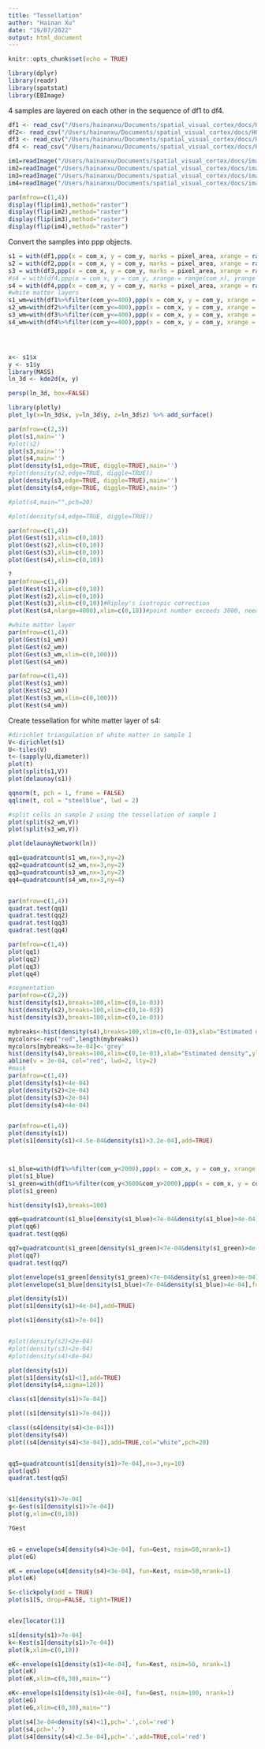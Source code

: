 ```yaml
---
title: "Tessellation"
author: "Hainan Xu"
date: "19/07/2022"
output: html_document
---
```


```r
knitr::opts_chunk$set(echo = TRUE)
```


```R
library(dplyr)
library(readr)
library(spatstat)
library(EBImage)
```

4 samples are layered on each other in the sequence of df1 to df4.
```r
df1 <- read_csv("/Users/hainanxu/Documents/spatial_visual_cortex/docs/H07-0500_79205589_29_MBP.csv")
df2<- read_csv("/Users/hainanxu/Documents/spatial_visual_cortex/docs/H07-0500_79205589_79_MBP.csv")
df3 <- read_csv("/Users/hainanxu/Documents/spatial_visual_cortex/docs/H07-0500_79205589_129_MBP.csv")
df4 <- read_csv("/Users/hainanxu/Documents/spatial_visual_cortex/docs/H07-0500_79205589_179_MBP.csv")

im1=readImage("/Users/hainanxu/Documents/spatial_visual_cortex/docs/image_processing/29.png")#29
im2=readImage("/Users/hainanxu/Documents/spatial_visual_cortex/docs/image_processing/79.png")
im3=readImage("/Users/hainanxu/Documents/spatial_visual_cortex/docs/image_processing/129.png")
im4=readImage("/Users/hainanxu/Documents/spatial_visual_cortex/docs/image_processing/179.jpeg")

par(mfrow=c(1,4))
display(flip(im1),method="raster")
display(flip(im2),method="raster")
display(flip(im3),method="raster")
display(flip(im4),method="raster")
```

Convert the samples into ppp objects.
```R
s1 = with(df1,ppp(x = com_x, y = com_y, marks = pixel_area, xrange = range(com_x), yrange = range(com_y)))
s2 = with(df2,ppp(x = com_x, y = com_y, marks = pixel_area, xrange = range(com_x), yrange = range(com_y)))
s3 = with(df3,ppp(x = com_x, y = com_y, marks = pixel_area, xrange = range(com_x), yrange = range(com_y)))
#s4 = with(df4,ppp(x = com_x, y = com_y, xrange = range(com_x), yrange = range(com_y)))
s4 = with(df4,ppp(x = com_x, y = com_y, marks = pixel_area, xrange = range(com_x), yrange = range(com_y)))
#white matter layers
s1_wm=with(df1%>%filter(com_y<=400),ppp(x = com_x, y = com_y, xrange = range(com_x), yrange = range(0:400)))
s2_wm=with(df2%>%filter(com_y<=400),ppp(x = com_x, y = com_y, xrange = range(com_x), yrange = range(0:400)))
s3_wm=with(df3%>%filter(com_y<=400),ppp(x = com_x, y = com_y, xrange = range(com_x), yrange = range(0:400)))
s4_wm=with(df4%>%filter(com_y<=400),ppp(x = com_x, y = com_y, xrange = range(com_x), yrange = range(0:400)))




x<- s1$x
y <- s1$y
library(MASS)
ln_3d <- kde2d(x, y)

persp(ln_3d, box=FALSE)

library(plotly)
plot_ly(x=ln_3d$x, y=ln_3d$y, z=ln_3d$z) %>% add_surface()
```

```R
par(mfrow=c(2,3))
plot(s1,main='')
#plot(s2)
plot(s3,main='')
plot(s4,main='')
plot(density(s1,edge=TRUE, diggle=TRUE),main='')
#plot(density(s2,edge=TRUE, diggle=TRUE))
plot(density(s3,edge=TRUE, diggle=TRUE),main='')
plot(density(s4,edge=TRUE, diggle=TRUE),main='')

#plot(s4,main="",pch=20)

#plot(density(s4,edge=TRUE, diggle=TRUE))

```

```R
par(mfrow=c(1,4))
plot(Gest(s1),xlim=c(0,10))
plot(Gest(s2),xlim=c(0,10))
plot(Gest(s3),xlim=c(0,10))
plot(Gest(s4),xlim=c(0,10))

?
par(mfrow=c(1,4))
plot(Kest(s1),xlim=c(0,10))
plot(Kest(s2),xlim=c(0,10))
plot(Kest(s3),xlim=c(0,10))#Ripley's isotropic correction
plot(Kest(s4,nlarge=4000),xlim=c(0,10))#point number exceeds 3000, need to define nlarge; use a boarder correction
```

```R
#white matter layer
par(mfrow=c(1,4))
plot(Gest(s1_wm))
plot(Gest(s2_wm))
plot(Gest(s3_wm,xlim=c(0,100)))
plot(Gest(s4_wm))

par(mfrow=c(1,4))
plot(Kest(s1_wm))
plot(Kest(s2_wm))
plot(Kest(s3_wm,xlim=c(0,100)))
plot(Kest(s4_wm))
```

Create tessellation for white matter layer of s4:

```R
#dirichlet triangulation of white matter in sample 1
V<-dirichlet(s1)
U<-tiles(V)
t<-(sapply(U,diameter))
plot(t)
plot(split(s1,V))
plot(delaunay(s1))

qqnorm(t, pch = 1, frame = FALSE)
qqline(t, col = "steelblue", lwd = 2)

#split cells in sample 2 using the tessellation of sample 1
plot(split(s2_wm,V))
plot(split(s3_wm,V))

plot(delaunayNetwork(ln))
```

```r

qq1=quadratcount(s1_wm,nx=3,ny=2)
qq2=quadratcount(s2_wm,nx=3,ny=2)
qq3=quadratcount(s3_wm,nx=3,ny=2)
qq4=quadratcount(s4_wm,nx=3,ny=4)


par(mfrow=c(1,4))
quadrat.test(qq1)
quadrat.test(qq2)
quadrat.test(qq3)
quadrat.test(qq4)

par(mfrow=c(1,4))
plot(qq1)
plot(qq2)
plot(qq3)
plot(qq4)


```

```R
#segmentation
par(mfrow=c(2,2))
hist(density(s1),breaks=100,xlim=c(0,1e-03))
hist(density(s2),breaks=100,xlim=c(0,1e-03))
hist(density(s3),breaks=100,xlim=c(0,1e-03))

mybreaks<-hist(density(s4),breaks=100,xlim=c(0,1e-03),xlab="Estimated density",ylab="Frequency","")$breaks
mycolors<-rep("red",length(mybreaks))
mycolors[mybreaks>=3e-04]<-'grey'
hist(density(s4),breaks=100,xlim=c(0,1e-03),xlab="Estimated density",ylab="Frequency","",col=mycolors)
abline(v = 3e-04, col="red", lwd=2, lty=2)
#mask
par(mfrow=c(1,4))
plot(density(s1)<4e-04) 
plot(density(s2)<2e-04) 
plot(density(s3)<2e-04)
plot(density(s4)<4e-04)


par(mfrow=c(1,4))
plot(density(s1)) 
plot(s1[density(s1)<4.5e-04&density(s1)>3.2e-04],add=TRUE)



s1_blue=with(df1%>%filter(com_y<2000),ppp(x = com_x, y = com_y, xrange = range(com_x), yrange = range(0:2000)))
plot(s1_blue)
s1_green=with(df1%>%filter(com_y<3600&com_y>2000),ppp(x = com_x, y = com_y, xrange = range(com_x), yrange = range(2000:3600)))
plot(s1_green)

hist(density(s1),breaks=100)

qq6=quadratcount(s1_blue[density(s1_blue)<7e-04&density(s1_blue)>4e-04],nx=3,ny=6)
plot(qq6)
quadrat.test(qq6)

qq7=quadratcount(s1_green[density(s1_green)<7e-04&density(s1_green)>4e-04],nx=3,ny=16)
plot(qq7)
quadrat.test(qq7)

plot(envelope(s1_green[density(s1_green)<7e-04&density(s1_green)>4e-04],fun=Gest, nsim=500,nrank=1))
plot(envelope(s1_blue[density(s1_blue)<7e-04&density(s1_blue)>4e-04],fun=Gest, nsim=500,nrank=1))

plot(density(s1)) 
plot(s1[density(s1)>4e-04],add=TRUE)

plot(s1[density(s1)>7e-04])


#plot(density(s2)<2e-04) 
#plot(density(s3)<2e-04)
#plot(density(s4)<8e-04)

plot(density(s1)) 
plot(s1[density(s1)<1],add=TRUE)
plot(density(s4,sigma=120)) 

```



```R
class(s1[density(s1)>7e-04])

plot((s1[density(s1)>7e-04]))

class((s4[density(s4)<3e-04]))
plot(density(s4))
plot((s4[density(s4)<3e-04]),add=TRUE,col="white",pch=20)


qq5=quadratcount(s1[density(s1)>7e-04],nx=3,ny=10)
plot(qq5)
quadrat.test(qq5)


s1[density(s1)>7e-04]
g<-Gest(s1[density(s1)>7e-04])
plot(g,xlim=c(0,10))

?Gest


eG = envelope(s4[density(s4)<3e-04], fun=Gest, nsim=50,nrank=1)
plot(eG)

eK = envelope(s4[density(s4)<3e-04], fun=Kest, nsim=50,nrank=1)
plot(eK)

S<-clickpoly(add = TRUE)
plot(s1[S, drop=FALSE, tight=TRUE])


elev[locator(1)]

s1[density(s1)>7e-04]
k<-Kest(s1[density(s1)>7e-04])
plot(k,xlim=c(0,10))
```

```R
eK<-envelope(s1[density(s1)<4e-04], fun=Kest, nsim=50, nrank=1)
plot(eK)
plot(eK,xlim=c(0,30),main="")

eK<-envelope(s1[density(s1)<4e-04], fun=Gest, nsim=100, nrank=1)
plot(eG)
plot(eG,xlim=c(0,30),main="")

plot(s4[3e-04<density(s4)<1],pch='.',col='red')
plot(s4,pch='.')
plot(s4[density(s4)<2.5e-04],pch='.',add=TRUE,col='red')
```



